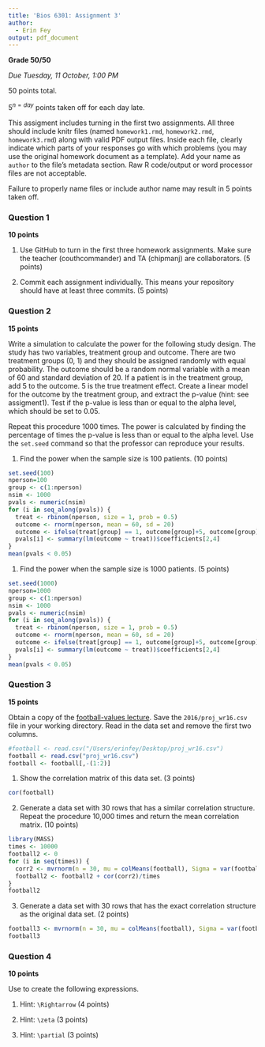 ```yaml
---
title: 'Bios 6301: Assignment 3'
author:
  - Erin Fey
output: pdf_document
---
```

  
**Grade 50/50**  
  
  
  *Due Tuesday, 11 October, 1:00 PM*
  
  50 points total.

$5^{n=day}$ points taken off for each day late.

This assigment includes turning in the first two assignments. All three should
include knitr files (named `homework1.rmd`, `homework2.rmd`, `homework3.rmd`)
along with valid PDF output files. Inside each file, clearly indicate which
parts of your responses go with which problems (you may use the original homework
                                                document as a template). Add your name as `author` to the file's metadata section.
Raw R code/output or word processor files are not acceptable.

Failure to properly name files or include author name may result in 5 points taken off.

### Question 1 ###

**10 points**

1. Use GitHub to turn in the first three homework assignments. Make sure the teacher (couthcommander) and TA (chipmanj) are collaborators. (5 points)

1. Commit each assignment individually.  This means your repository should have at least three commits. (5 points)

### Question 2 ###

**15 points**

Write a simulation to calculate the power for the following study
design.  The study has two variables, treatment group and outcome.
There are two treatment groups (0, 1) and they should be assigned
randomly with equal probability.  The outcome should be a random normal
variable with a mean of 60 and standard deviation of 20.  If a patient
is in the treatment group, add 5 to the outcome.  5 is the true
treatment effect.  Create a linear model for the outcome by the
treatment group, and extract the p-value (hint: see assigment1).
Test if the p-value is less than or equal to the alpha level, which
should be set to 0.05.

Repeat this procedure 1000 times. The power is calculated by finding
the percentage of times the p-value is less than or equal to the alpha
level.  Use the `set.seed` command so that the professor can reproduce
your results.

1. Find the power when the sample size is 100 patients. (10 points)
```r
set.seed(100)
nperson=100
group <- c(1:nperson)
nsim <- 1000
pvals <- numeric(nsim)
for (i in seq_along(pvals)) {
  treat <- rbinom(nperson, size = 1, prob = 0.5)
  outcome <- rnorm(nperson, mean = 60, sd = 20)
  outcome <- ifelse(treat[group] == 1, outcome[group]+5, outcome[group])
  pvals[i] <- summary(lm(outcome ~ treat))$coefficients[2,4] 
}
mean(pvals < 0.05) 
``` 

1. Find the power when the sample size is 1000 patients. (5 points)
```r
set.seed(1000)
nperson=1000
group <- c(1:nperson)
nsim <- 1000
pvals <- numeric(nsim)
for (i in seq_along(pvals)) {
  treat <- rbinom(nperson, size = 1, prob = 0.5)
  outcome <- rnorm(nperson, mean = 60, sd = 20)
  outcome <- ifelse(treat[group] == 1, outcome[group]+5, outcome[group])
  pvals[i] <- summary(lm(outcome ~ treat))$coefficients[2,4] 
}
mean(pvals < 0.05) 
```
### Question 3 ###

**15 points**

Obtain a copy of the [football-values lecture](https://github.com/couthcommander/football-values).
Save the `2016/proj_wr16.csv` file in your working directory.  Read
in the data set and remove the first two columns.
```r
#football <- read.csv("/Users/erinfey/Desktop/proj_wr16.csv")
football <- read.csv("proj_wr16.csv")
football <- football[,-(1:2)]
```
1. Show the correlation matrix of this data set. (3 points)
```r
cor(football)
```
2. Generate a data set with 30 rows that has a similar correlation
structure.  Repeat the procedure 10,000 times and return the mean
correlation matrix. (10 points)
```r
library(MASS)
times <- 10000
football2 <- 0
for (i in seq(times)) {
  corr2 <- mvrnorm(n = 30, mu = colMeans(football), Sigma = var(football))
  football2 <- football2 + cor(corr2)/times
}
football2
```
3. Generate a data set with 30 rows that has the exact correlation
structure as the original data set. (2 points)
```r
football3 <- mvrnorm(n = 30, mu = colMeans(football), Sigma = var(football), empirical = TRUE)
football3
```
### Question 4 ###

**10 points**

Use \LaTeX to create the following expressions.

1. Hint: `\Rightarrow` (4 points)
\begin{equation} \begin{aligned} P(B) &=\sum_{j} P(B|A_j)P(A_j), \nonumber \\ &\Rightarrow p(A_i|B)=\frac{P(B|A_i)P(A_i)}{\sum_j P(B|A_j)P(A_j)} \end{aligned} \end{equation}

2. Hint: `\zeta` (3 points)
\begin{equation} \hat{f}(\zeta)=\int_{-\infty}^{\infty} f(x) e^{-2\pi ix\zeta} dx \end{equation}

3. Hint: `\partial` (3 points)
\begin{equation} 
\textbf{J} = \frac{d\textbf{f}}{d\textbf{x}} = [\frac{\partial\textbf{f}}{\partial x_1} \cdots \frac{\partial\textbf{f}}{\partial x_n}] = \begin {bmatrix} \frac {\partial \emph{f}_1} {\partial \emph{x}_1} & \cdots & \frac {\partial{\emph{f}_1}} {\partial \emph{x}_n} \\ \vdots & \ddots & \vdots \\ \frac {\partial \emph{f}_m} {\partial \emph{x}_1} & \cdots & \frac {\partial{\emph{f}_m}} {\partial \emph{x}_n} \ \end{bmatrix} \end{equation}
